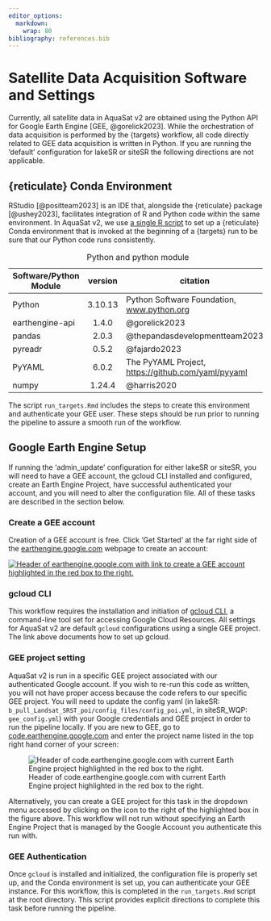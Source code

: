 ```yaml
---
editor_options:
  markdown:
    wrap: 80
bibliography: references.bib
---
```


# Satellite Data Acquisition Software and Settings {#software-settings}

Currently, all satellite data in AquaSat v2 are obtained using the Python API
for Google Earth Engine [GEE, @gorelick2023]. While the orchestration of data
acquisition is performed by the {targets} workflow, all code directly related to
GEE data acquisition is written in Python. If you are running the 'default'
configuration for lakeSR or siteSR the following directions are not applicable.

## {reticulate} Conda Environment

RStudio [@positteam2023] is an IDE that, alongside the {reticulate} package
[@ushey2023], facilitates integration of R and Python code within the same
environment. In AquaSat v2, we use [a single R
script](https://github.com/AquaSat/lakeSR/blob/main/python/pySetup.R) to set up
a {reticulate} Conda environment that is invoked at the beginning of a {targets}
run to be sure that our Python code runs consistently.

| Software/Python Module | version | citation |
|---------------------------|:-------------------------:|---------------------------|
| Python | 3.10.13 | Python Software Foundation, [www.python.org](www.python.org) |
| earthengine-api | 1.4.0 | @gorelick2023 |
| pandas | 2.0.3 | @thepandasdevelopmentteam2023 |
| pyreadr | 0.5.2 | @fajardo2023 |
| PyYAML | 6.0.2 | The PyYAML Project, <https://github.com/yaml/pyyaml> |
| numpy | 1.24.4 | @harris2020 |

: Python and python module

The script `run_targets.Rmd` includes the steps to create this environment and
authenticate your GEE user. These steps should be run prior to running the
pipeline to assure a smooth run of the workflow.

## Google Earth Engine Setup

If running the 'admin_update' configuration for either lakeSR or siteSR, you
will need to have a GEE account, the gcloud CLI installed and configured, create
an Earth Engine Project, have successful authenticated your account, and you
will need to alter the configuration file. All of these tasks are described in
the section below.

### Create a GEE account {#create-account}

Creation of a GEE account is free. Click 'Get Started' at the far right side of
the [earthengine.google.com](https://earthengine.google.com) webpage to create
an account:

[![Header of earthengine.google.com with link to create a GEE account
highlighted in the red box to the
right.](images/EE_header.png)](https://earthengine.google.com)

### gcloud CLI {#gcloud}

This workflow requires the installation and initiation of [gcloud
CLI](https://cloud.google.com/sdk/gcloud), a command-line tool set for accessing
Google Cloud Resources. All settings for AquaSat v2 are default `gcloud`
configurations using a single GEE project. The link above documents how to set
up gcloud.

### GEE project setting {#proj-setting}

AquaSat v2 is run in a specific GEE project associated with our authenticated
Google account. If you wish to re-run this code as written, you will not have
proper access because the code refers to our specific GEE project. You will need
to update the config yaml (in lakeSR:
`b_pull_Landsat_SRST_poi/config_files/config_poi.yml`, in siteSR_WQP:
`gee_config.yml`) with your Google credentials and GEE project in order to run
the pipeline locally. If you are new to GEE, go to
[code.earthengine.google.com](https://code.earthengine.google.com) and enter the
project name listed in the top right hand corner of your screen:

![Header of code.earthengine.google.com with current Earth Engine project
highlighted in the red box to the right.](images/code_ee_proj.png)

Alternatively, you can create a GEE project for this task in the dropdown menu
accessed by clicking on the icon to the right of the highlighted box in the
figure above. This workflow will not run without specifying an Earth Engine
Project that is managed by the Google Account you authenticate this run with.

### GEE Authentication {#auth}

Once `gcloud` is installed and initialized, the configuration file is properly
set up, and the Conda environment is set up, you can authenticate your GEE
instance. For this workflow, this is completed in the `run_targets.Rmd` script
at the root directory. This script provides explicit directions to complete this
task before running the pipeline.
